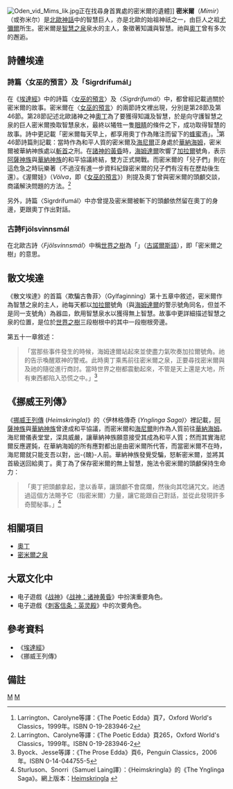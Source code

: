 [[File:Oden_vid_Mims_lik.jpg|right]]正在找尋身首異處的密米爾的遺體]]
{{otheruses|MIM}}
'''密米爾'''（''Mímir''）（或弥米尔）是[[北歐神話|北歐神話]]中的智慧巨人，亦是北歐的始祖神祇之一，由巨人之祖[[尤彌爾|尤彌爾]]所生。密米爾是[[密米爾之泉|智慧之泉]]泉水的主人，象徵著知識與智慧。祂與[[奧丁|奧丁]]曾有多次的邂逅。

== 詩體埃達 ==

=== 詩篇〈女巫的預言〉及「Sigrdrífumál」 ===
在《[[埃達|埃達經]]》中的詩篇〈[[女巫的預言|女巫的預言]]〉及〈''Sigrdrífumál''〉中，都曾經記載過關於密米爾的故事。密米爾在〈[[女巫的預言|女巫的預言]]〉的兩節詩文裡出現，分別是第28節及第46節。第28節記述北歐諸神之神[[奧丁|奧丁]]為了要獲得知識及智慧，於是向守護智慧之泉的巨人密米爾換取智慧泉水，最終以犧牲一隻[[眼睛|眼睛]]的條件之下，成功取得智慧的故事。詩中更記載「密米爾每天早上，都享用奧丁作為賭注而留下的[[蜂蜜|蜂蜜]]酒」。<ref name="LARRINGTON7">Larrington、Carolyne等譯：《The Poetic Edda》頁7，Oxford World's Classics，1999年。ISBN 0-19-283946-2</ref>第46節詩篇則記載：當時作為和平人質的密米爾及[[海尼爾|海尼爾]]正身處於[[華納海姆|華納海姆]]，密米爾被華納神族處以[[斬首|斬首]]之刑。在[[諸神的黃昏|諸神的黃昏]]時，[[海姆達爾|海姆達爾]]吹響了[[加拉爾|加拉爾]]號角，表示[[阿薩神族|阿薩神族]]與[[华纳神族|華納神族]]的和平協議終結，雙方正式開戰。而密米爾的「兒子們」則在這危急之時玩樂著（不過沒有進一步資料紀錄密米爾的兒子們有沒有在歷劫後生還）。《渥爾娃》（''Völva''，即《[[女巫的預言|女巫的預言]]》）則提及奧丁曾與密米爾的頭顱交談，商議解決問題的方法。<ref name="LARRINGTON265">Larrington、Carolyne等譯：《The Poetic Edda》頁265，Oxford World's Classics，1999年。ISBN 0-19-283946-2</ref>

另外，詩篇〈Sigrdrífumál〉中亦曾提及密米爾被斬下的頭顱依然留在奧丁的身邊，更跟奧丁作出對話。

=== 古詩Fjölsvinnsmál ===
在北歐古詩〈''Fjölsvinnsmál''〉中稱[[世界之樹|世界之樹]]為「{{lang|non|''Mímameiðr''}}」（[[古諾爾斯語|古諾爾斯語]]），即「密米爾之樹」的意思。

== 散文埃達 ==
《散文埃達》的首篇〈欺騙古魯菲〉（Gylfaginning）第十五章中敘述，密米爾作為智慧之泉的主人，祂每天都以[[加拉爾|加拉爾]]號角（與[[海姆達爾|海姆達爾]]的警示號角同名，但並不是同一支號角）為器皿，飲用智慧泉水以獲得無上智慧。故事中更詳細描述智慧之泉的位置，是位於[[世界之樹|世界之樹]]三段樹根中的其中一段樹根旁邊。

第五十一章敘述：
<blockquote>
「當那些事件發生的時候，海姆達爾站起來並使盡力氣吹奏加拉爾號角。祂的告示喚醒眾神的警戒。此時奧丁乘馬前往密米爾之泉，正要尋找密米爾與及祂的隨從進行商討。當時世界之樹都震動起來，不管是天上還是大地，所有東西都陷入恐慌之中。」<ref name="BYOPRO6"> Byock、Jesse等譯：《The Prose Edda》頁6，Penguin Classics，2006年。ISBN 0-14-044755-5</ref>
</blockquote>

== 《挪威王列傳》 ==
《[[薩迦_(文學)|挪威王列傳]] (''Heimskringla)''》的〈伊林格傳奇 (''Ynglinga Saga)''〉裡記載，[[阿薩神族|阿薩神族]]與[[华纳神族|華納神族]]曾達成和平協議，而密米爾和[[海尼爾|海尼爾]]則作為人質前往[[華納海姆|華納海姆]]。海尼爾儀表堂堂，深具威嚴，讓華納神族願意接受其成為和平人質；然而其實海尼爾反應遲鈍，在華納海姆的所有應對都出是由密米爾所代答，而當密米爾不在時，海尼爾就只能支吾以對，出-{醜}-人前。華納神族發覺受騙，怒斬密米爾，並將其首級送回給奧丁。奧丁為了保存密米爾的無上智慧，施法令密米爾的頭顱保持生命力：

<blockquote>
「奧丁把頭顱拿起，塗以香草，讓頭顱不會腐爛，然後向其唸誦咒文。祂透過這個方法賜予它（指密米爾）力量，讓它能跟自己對話，並從此發現許多奇聞秘事。」<ref>Sturluson、Snorri（Samuel Laing譯）：《Heimskringla》的《The Ynglinga Saga》。網上版本：[http://omacl.org/Heimskringla/ Heimskringla] {{Wayback|url=http://omacl.org/Heimskringla/ |date=20110406185638 }}</ref>
</blockquote>
== 相關項目 ==
*[[奧丁|奧丁]]
*[[密米爾之泉|密米爾之泉]]

== 大眾文化中 ==

* 电子遊戲《[[戰神_(2018年遊戲)|战神]]》《[[戰神：諸神黃昏|战神：诸神黄昏]]》中扮演重要角色。
* 电子遊戲《[[刺客信条：英灵殿|刺客信条：英灵殿]]》中的次要角色。

== 參考資料 ==
*《[[埃達|埃達經]]》
*《挪威王列傳》

== 備註 ==
{{reflist|2}}

{{北歐神話}}
[[Category:知識之神|M]]
[[Category:北歐神祇|M]]